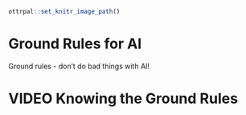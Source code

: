 
```r
ottrpal::set_knitr_image_path()
```

# Ground Rules for AI

Ground rules - don’t do bad things with AI!

<!-- ## Motivation -->


<!-- ## Target Audience   -->

<!-- The course is intended for ... -->

<!-- ## Curriculum   -->

<!-- The course covers... -->

# VIDEO Knowing the Ground Rules

